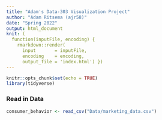 ```yaml
---
title: "Adam's Data-303 Visualization Project"
author: "Adam Ritsema (ajr58)"
date: "Spring 2022"
output: html_document
knit: (
  function(inputFile, encoding) { 
    rmarkdown::render( 
      input       = inputFile, 
      encoding    = encoding, 
      output_file = 'index.html') })
---
```


```r
knitr::opts_chunk$set(echo = TRUE)
library(tidyverse)
```

### Read in Data

```r
consumer_behavior <- read_csv("Data/marketing_data.csv")
```